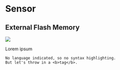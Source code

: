 # Sensor


## External Flash Memory

![](./gfx/org/systemarchitecture-highlevel.png)

Lorem ipsum


 
```
No language indicated, so no syntax highlighting. 
But let's throw in a <b>tag</b>.
```